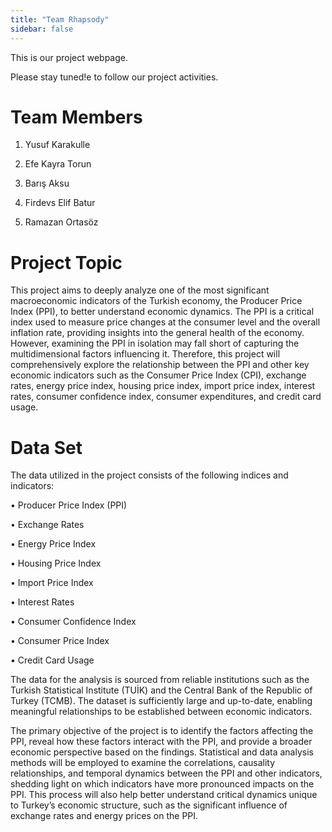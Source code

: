 ```yaml
---
title: "Team Rhapsody"
sidebar: false 
---
```


This is our project webpage.

Please stay tuned!e to follow our project activities.

# Team Members

1.  Yusuf Karakulle

2.  Efe Kayra Torun

3.  Barış Aksu

4.  Firdevs Elif Batur

5.  Ramazan Ortasöz

# Project Topic

This project aims to deeply analyze one of the most significant macroeconomic indicators of the Turkish economy, the Producer Price Index (PPI), to better understand economic dynamics. The PPI is a critical index used to measure price changes at the consumer level and the overall inflation rate, providing insights into the general health of the economy. However, examining the PPI in isolation may fall short of capturing the multidimensional factors influencing it. Therefore, this project will comprehensively explore the relationship between the PPI and other key economic indicators such as the Consumer Price Index (CPI), exchange rates, energy price index, housing price index, import price index, interest rates, consumer confidence index, consumer expenditures, and credit card usage.

# Data Set

The data utilized in the project consists of the following indices and indicators:

• Producer Price Index (PPI)

• Exchange Rates

• Energy Price Index

• Housing Price Index

• Import Price Index

• Interest Rates

• Consumer Confidence Index

• Consumer Price Index

• Credit Card Usage

The data for the analysis is sourced from reliable institutions such as the Turkish Statistical Institute (TUİK) and the Central Bank of the Republic of Turkey (TCMB). The dataset is sufficiently large and up-to-date, enabling meaningful relationships to be established between economic indicators.

The primary objective of the project is to identify the factors affecting the PPI, reveal how these factors interact with the PPI, and provide a broader economic perspective based on the findings. Statistical and data analysis methods will be employed to examine the correlations, causality relationships, and temporal dynamics between the PPI and other indicators, shedding light on which indicators have more pronounced impacts on the PPI. This process will also help better understand critical dynamics unique to Turkey's economic structure, such as the significant influence of exchange rates and energy prices on the PPI.
